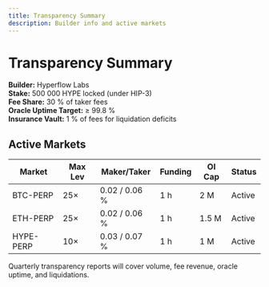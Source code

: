 ```yaml
---
title: Transparency Summary
description: Builder info and active markets
---
```


# Transparency Summary

**Builder:** Hyperflow Labs  
**Stake:** 500 000 HYPE locked (under HIP-3)  
**Fee Share:** 30 % of taker fees  
**Oracle Uptime Target:** ≥ 99.8 %  
**Insurance Vault:** 1 % of fees for liquidation deficits  

## Active Markets
| Market | Max Lev | Maker/Taker | Funding | OI Cap | Status |
|---------|----------|--------------|----------|---------|---------|
| BTC-PERP | 25× | 0.02 / 0.06 % | 1 h | 2 M | Active |
| ETH-PERP | 25× | 0.02 / 0.06 % | 1 h | 1.5 M | Active |
| HYPE-PERP | 10× | 0.03 / 0.07 % | 1 h | 1 M | Active |

Quarterly transparency reports will cover volume, fee revenue, oracle uptime, and liquidations.
